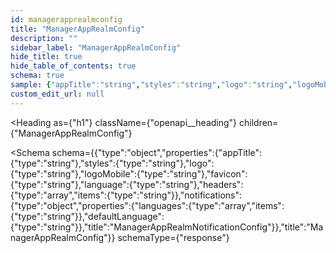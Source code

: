 ```yaml
---
id: managerapprealmconfig
title: "ManagerAppRealmConfig"
description: ""
sidebar_label: "ManagerAppRealmConfig"
hide_title: true
hide_table_of_contents: true
schema: true
sample: {"appTitle":"string","styles":"string","logo":"string","logoMobile":"string","favicon":"string","language":"string","headers":["string"],"notifications":{"languages":["string"],"defaultLanguage":"string"}}
custom_edit_url: null
---
```



<Heading
  as={"h1"}
  className={"openapi__heading"}
  children={"ManagerAppRealmConfig"}
>
</Heading>





<Schema
  schema={{"type":"object","properties":{"appTitle":{"type":"string"},"styles":{"type":"string"},"logo":{"type":"string"},"logoMobile":{"type":"string"},"favicon":{"type":"string"},"language":{"type":"string"},"headers":{"type":"array","items":{"type":"string"}},"notifications":{"type":"object","properties":{"languages":{"type":"array","items":{"type":"string"}},"defaultLanguage":{"type":"string"}},"title":"ManagerAppRealmNotificationConfig"}},"title":"ManagerAppRealmConfig"}}
  schemaType={"response"}
>
  
</Schema>
            